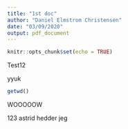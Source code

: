 ```yaml
---
title: "1st doc"
author: "Daniel Elmstrom Christensen"
date: "03/09/2020"
output: pdf_document
---
```


```r
knitr::opts_chunk$set(echo = TRUE)
```

Test12

yyuk

```r
getwd()
```

WOOOOOW

123 astrid hedder jeg

